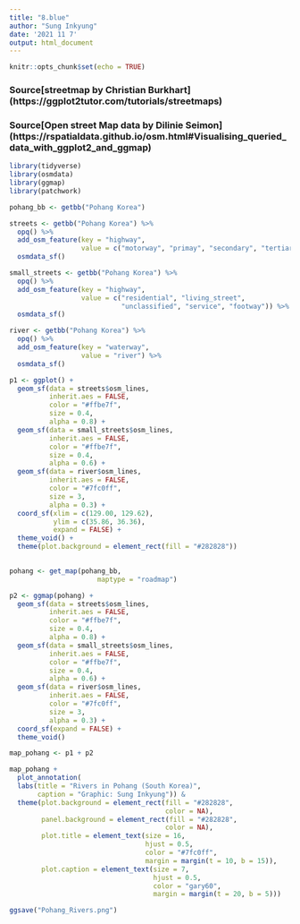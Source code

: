 ```yaml
---
title: "8.blue"
author: "Sung Inkyung"
date: '2021 11 7'
output: html_document
---
```


```r
knitr::opts_chunk$set(echo = TRUE)
```

### Source[streetmap by Christian Burkhart] (https://ggplot2tutor.com/tutorials/streetmaps)
### Source[Open street Map data by Dilinie Seimon] (https://rspatialdata.github.io/osm.html#Visualising_queried_data_with_ggplot2_and_ggmap)
```r
library(tidyverse)
library(osmdata)
library(ggmap)
library(patchwork)
```

```r
pohang_bb <- getbb("Pohang Korea")
```


```r
streets <- getbb("Pohang Korea") %>% 
  opq() %>% 
  add_osm_feature(key = "highway",
                  value = c("motorway", "primay", "secondary", "tertiary")) %>% 
  osmdata_sf()

small_streets <- getbb("Pohang Korea") %>% 
  opq() %>% 
  add_osm_feature(key = "highway",
                  value = c("residential", "living_street",
                            "unclassified", "service", "footway")) %>% 
  osmdata_sf()

river <- getbb("Pohang Korea") %>% 
  opq() %>% 
  add_osm_feature(key = "waterway",
                  value = "river") %>% 
  osmdata_sf()
```

```r
p1 <- ggplot() +
  geom_sf(data = streets$osm_lines,
          inherit.aes = FALSE,
          color = "#ffbe7f",
          size = 0.4,
          alpha = 0.8) +
  geom_sf(data = small_streets$osm_lines,
          inherit.aes = FALSE,
          color = "#ffbe7f",
          size = 0.4,
          alpha = 0.6) +
  geom_sf(data = river$osm_lines,
          inherit.aes = FALSE,
          color = "#7fc0ff",
          size = 3,
          alpha = 0.3) +
  coord_sf(xlim = c(129.00, 129.62),
           ylim = c(35.86, 36.36),
           expand = FALSE) +
  theme_void() +
  theme(plot.background = element_rect(fill = "#282828"))
  
```

```r
pohang <- get_map(pohang_bb, 
                      maptype = "roadmap")

p2 <- ggmap(pohang) +
  geom_sf(data = streets$osm_lines,
          inherit.aes = FALSE,
          color = "#ffbe7f",
          size = 0.4,
          alpha = 0.8) +
  geom_sf(data = small_streets$osm_lines,
          inherit.aes = FALSE,
          color = "#ffbe7f",
          size = 0.4,
          alpha = 0.6) +
  geom_sf(data = river$osm_lines,
          inherit.aes = FALSE,
          color = "#7fc0ff",
          size = 3,
          alpha = 0.3) +
  coord_sf(expand = FALSE) +
  theme_void()
```

```r
map_pohang <- p1 + p2

map_pohang +
  plot_annotation(
  labs(title = "Rivers in Pohang (South Korea)",
       caption = "Graphic: Sung Inkyung")) &
  theme(plot.background = element_rect(fill = "#282828",
                                       color = NA),
        panel.background = element_rect(fill = "#282828",
                                       color = NA),
        plot.title = element_text(size = 16,
                                  hjust = 0.5,
                                  color = "#7fc0ff",
                                  margin = margin(t = 10, b = 15)),
        plot.caption = element_text(size = 7,
                                    hjust = 0.5,
                                    color = "gary60",
                                    margin = margin(t = 20, b = 5)))

ggsave("Pohang_Rivers.png")
```
